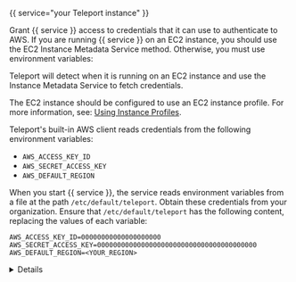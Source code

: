 {{ service="your Teleport instance" }}

Grant {{ service }} access to credentials that it can use to authenticate to
AWS. If you are running {{ service }} on an EC2 instance, you should use the EC2
Instance Metadata Service method. Otherwise, you must use environment variables:

<Tabs>
<TabItem label="Instance Metadata Service">

Teleport will detect when it is running on an EC2 instance and use the Instance
Metadata Service to fetch credentials.

The EC2 instance should be configured to use an EC2 instance profile. For more
information, see: [Using Instance Profiles](https://docs.aws.amazon.com/IAM/latest/UserGuide/id_roles_use_switch-role-ec2_instance-profiles.html).

</TabItem>
<TabItem label="Environment Variables">

Teleport's built-in AWS client reads credentials from the following environment
variables:

- `AWS_ACCESS_KEY_ID`
- `AWS_SECRET_ACCESS_KEY`
- `AWS_DEFAULT_REGION`

When you start {{ service }}, the service reads environment variables from a
file at the path `/etc/default/teleport`. Obtain these credentials from your
organization. Ensure that `/etc/default/teleport` has the following content,
replacing the values of each variable:

```text
AWS_ACCESS_KEY_ID=00000000000000000000
AWS_SECRET_ACCESS_KEY=0000000000000000000000000000000000000000
AWS_DEFAULT_REGION=<YOUR_REGION>
```
</TabItem>
</Tabs>

<Details title="Have multiple sources of AWS credentials?">

Teleport's AWS client loads credentials from different sources in the following
order:

- Environment Variables
- Shared credentials file
- Shared configuration file (Teleport always enables shared configuration)
- EC2 Instance Metadata (credentials only)

While you can provide AWS credentials via a shared credentials file or shared
configuration file, you will need to run {{ service }} with the `AWS_PROFILE`
environment variable assigned to the name of your profile of choice. 

If you have a specific use case that the instructions above do not account for,
consult the documentation for the [AWS SDK for
Go](https://docs.aws.amazon.com/sdk-for-go/api/aws/session/) for a detailed
description of credential loading behavior.

</Details>

